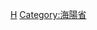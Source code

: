 {{Navbox
|bodyclass=hlist

|state      = autocollapse<!--autocollapse、uncollapsed、collapsed、plain、off-->
|name       = 海阳省行政区划
|title      = [[越南]][[海陽省|海阳省]]行政区划
|image      = [[file:Flag of Vietnam.svg|border|50px|越南国旗]]
|above      =
|abovestyle = 
|listclass  = hlist

|group1 = [[省辖市]]（2）
| list1 =
*[[海陽市 (越南)|海阳市]]
*[[至靈市]]
|group2 = [[市社]]（1）
| list2 =
*[[荆门市社]]
|group3 = [[县]]（9）
| list3 =
*[[平江县 (越南)|平江县]]
*[[锦江县]]
*[[嘉禄县]]
*[[金城县]]
*[[南策县]]
*[[宁江县]]
*[[青河县 (越南)|青河县]]
*[[青沔县]]
*[[四岐县]]
|belowstyle = text-align: left;
|below      = 参阅：[[越南县级以上行政区列表]]
}}<noinclude>
[[Category:越南二级行政区模板|H]]
[[Category:海陽省]]
</noinclude>